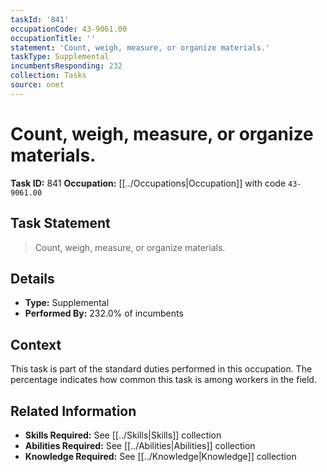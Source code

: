 ```yaml
---
taskId: '841'
occupationCode: 43-9061.00
occupationTitle: ''
statement: 'Count, weigh, measure, or organize materials.'
taskType: Supplemental
incumbentsResponding: 232
collection: Tasks
source: onet
---
```

# Count, weigh, measure, or organize materials.

**Task ID:** 841
**Occupation:** [[../Occupations|Occupation]] with code `43-9061.00`

## Task Statement

> Count, weigh, measure, or organize materials.

## Details

- **Type:** Supplemental
- **Performed By:** 232.0% of incumbents

## Context

This task is part of the standard duties performed in this occupation. The percentage indicates how common this task is among workers in the field.

## Related Information

- **Skills Required:** See [[../Skills|Skills]] collection
- **Abilities Required:** See [[../Abilities|Abilities]] collection
- **Knowledge Required:** See [[../Knowledge|Knowledge]] collection
